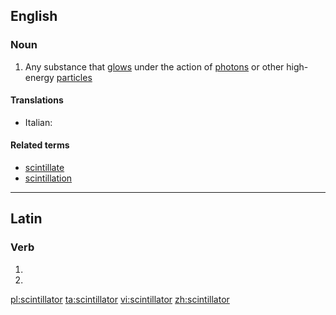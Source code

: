 ==English==

===Noun===
{{wikipedia}}
{{en-noun}}

# {{context|physics|lang=en}} Any substance that [[glow]]s under the action of [[photon]]s or other high-energy [[particle]]s

====Translations====
{{trans-top|substance which glows under the action of high-energy particles}}
* Italian: {{t-|it|scintillatore|m}}
{{trans-mid}}
{{trans-bottom}}

====Related terms====
* [[scintillate]]
* [[scintillation]]

----

==Latin==

===Verb===
{{la-verb-form|scintillātor}}

# {{conjugation of|scintillō||2|s|fut|pass|imp|lang=la}}
# {{conjugation of|scintillō||3|s|fut|pass|imp|lang=la}}

[[pl:scintillator]]
[[ta:scintillator]]
[[vi:scintillator]]
[[zh:scintillator]]